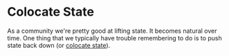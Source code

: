 # Colocate State

As a community we're pretty good at lifting state. It becomes natural over time.
One thing that we typically have trouble remembering to do is to push state back
down (or
[colocate state](https://kentcdodds.com/blog/state-colocation-will-make-your-react-app-faster)).
